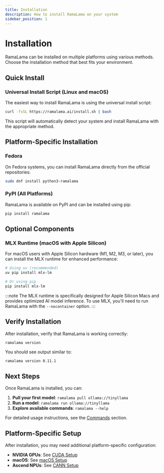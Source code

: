 ```yaml
---
title: Installation
description: How to install RamaLama on your system
sidebar_position: 1
---
```


# Installation

RamaLama can be installed on multiple platforms using various methods. Choose the installation method that best fits your environment.

## Quick Install

### Universal Install Script (Linux and macOS)

The easiest way to install RamaLama is using the universal install script:

```bash
curl -fsSL https://ramalama.ai/install.sh | bash
```

This script will automatically detect your system and install RamaLama with the appropriate method.

## Platform-Specific Installation

### Fedora

On Fedora systems, you can install RamaLama directly from the official repositories:

```bash
sudo dnf install python3-ramalama
```

### PyPI (All Platforms)

RamaLama is available on PyPI and can be installed using pip:

```bash
pip install ramalama
```

## Optional Components

### MLX Runtime (macOS with Apple Silicon)

For macOS users with Apple Silicon hardware (M1, M2, M3, or later), you can install the MLX runtime for enhanced performance:

```bash
# Using uv (recommended)
uv pip install mlx-lm

# Or using pip
pip install mlx-lm
```

:::note
The MLX runtime is specifically designed for Apple Silicon Macs and provides optimized AI model inference. To use MLX, you'll need to run RamaLama with the `--nocontainer` option.
:::

## Verify Installation

After installation, verify that RamaLama is working correctly:

```bash
ramalama version
```

You should see output similar to:
```
ramalama version 0.11.1
```

## Next Steps

Once RamaLama is installed, you can:

1. **Pull your first model**: `ramalama pull ollama://tinyllama`
2. **Run a model**: `ramalama run ollama://tinyllama`
3. **Explore available commands**: `ramalama --help`

For detailed usage instructions, see the [Commands](../commands/ramalama/) section.

## Platform-Specific Setup

After installation, you may need additional platform-specific configuration:

- **NVIDIA GPUs**: See [CUDA Setup](../platform-guides/cuda)
- **macOS**: See [macOS Setup](../platform-guides/macos)
- **Ascend NPUs**: See [CANN Setup](../platform-guides/cann)